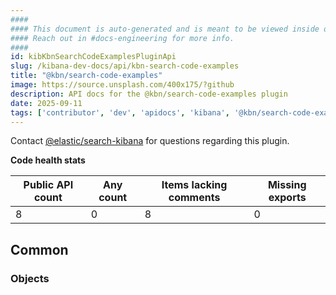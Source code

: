 ```yaml
---
####
#### This document is auto-generated and is meant to be viewed inside our experimental, new docs system.
#### Reach out in #docs-engineering for more info.
####
id: kibKbnSearchCodeExamplesPluginApi
slug: /kibana-dev-docs/api/kbn-search-code-examples
title: "@kbn/search-code-examples"
image: https://source.unsplash.com/400x175/?github
description: API docs for the @kbn/search-code-examples plugin
date: 2025-09-11
tags: ['contributor', 'dev', 'apidocs', 'kibana', '@kbn/search-code-examples']
---
```




Contact [@elastic/search-kibana](https://github.com/orgs/elastic/teams/search-kibana) for questions regarding this plugin.

**Code health stats**

| Public API count  | Any count | Items lacking comments | Missing exports |
|-------------------|-----------|------------------------|-----------------|
| 8 | 0 | 8 | 0 |

## Common

### Objects
<DocDefinitionList data={kbnSearchCodeExamplesObj.common.objects}/>

